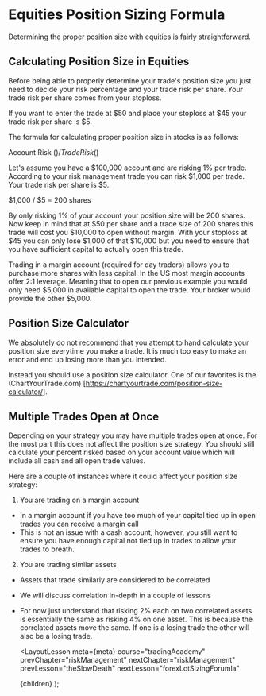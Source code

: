 
# Equities Position Sizing Formula

Determining the proper position size with equities is fairly straightforward.

## Calculating Position Size in Equities

Before being able to properly determine your trade's position size you just need to decide your risk percentage and your trade
risk per share. Your trade risk per share comes from your stoploss.

If you want to enter the trade at $50 and place your stoploss at $45 your trade risk per share is $5.

The formula for calculating proper position size in stocks is as follows:

Account Risk ($) / Trade Risk ($)

Let's assume you have a $100,000 account and are risking 1% per trade. According to your risk management trade you can risk
$1,000 per trade. Your trade risk per share is $5.

$1,000 / $5 = 200 shares

By only risking 1% of your account your position size will be 200 shares. Now keep in mind that at $50 per share and a trade
size of 200 shares this trade will cost you $10,000 to open without margin. With your stoploss at $45 you can only lose $1,000
of that $10,000 but you need to ensure that you have sufficient capital to actually open this trade.

Trading in a margin account (required for day traders) allows you to purchase more shares with less capital. In the US most
margin accounts offer 2:1 leverage. Meaning that to open our previous example you would only need $5,000 in available capital
to open the trade. Your broker would provide the other $5,000.

## Position Size Calculator

We absolutely do not recommend that you attempt to hand calculate your position size everytime you make a trade. It is much too
easy to make an error and end up losing more than you intended.

Instead you should use a position size calculator. One of our favorites is the (ChartYourTrade.com)
[https://chartyourtrade.com/position-size-calculator/].

## Multiple Trades Open at Once

Depending on your strategy you may have multiple trades open at once. For the most part this does not affect the position
size strategy. You should still calculate your percent risked based on your account value which will include all cash
and all open trade values.

Here are a couple of instances where it could affect your position size strategy:

1. You are trading on a margin account

- In a margin account if you have too much of your capital tied up in open trades you can receive a margin call
- This is not an issue with a cash account; however, you still want to ensure you have enough capital not tied up in
  trades to allow your trades to breath.

2. You are trading similar assets

- Assets that trade similarly are considered to be correlated
- We will discuss correlation in-depth in a couple of lessons
- For now just understand that risking 2% each on two correlated assets is essentially the same as risking 4% on one
  asset. This is because the correlated assets move the same. If one is a losing trade the other will also be a losing trade.

  <LayoutLesson
    meta={meta}
    course="tradingAcademy"
    prevChapter="riskManagement"
    nextChapter="riskManagement"
    prevLesson="theSlowDeath"
    nextLesson="forexLotSizingForumla"
  >
    {children}
  </LayoutLesson>
);
